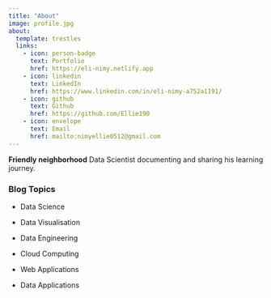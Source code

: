 ```yaml
---
title: "About"
image: profile.jpg
about:
  template: trestles
  links:
    - icon: person-badge
      text: Portfolio
      href: https://eli-nimy.netlify.app
    - icon: linkedin
      text: LinkedIn
      href: https://www.linkedin.com/in/eli-nimy-a752a1191/
    - icon: github
      text: Github
      href: https://github.com/Ellie190
    - icon: envelope
      text: Email
      href: mailto:nimyellie0512@gmail.com
---
```


**Friendly neighborhood** Data Scientist documenting and sharing his learning journey.

### Blog Topics

-   Data Science

-   Data Visualisation

-   Data Engineering

-   Cloud Computing

-   Web Applications

-   Data Applications
